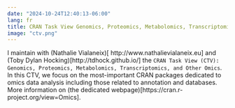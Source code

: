 ```yaml
---
date: "2024-10-24T12:40:13-06:00"
lang: fr
title: CRAN Task View Genomics, Proteomics, Metabolomics, Transcriptomics, and Other Omics
image: "ctv.png"
---
```


I maintain with (Nathalie Vialaneix)[
http://www.nathalievialaneix.eu] and (Toby Dylan Hocking)[http://tdhock.github.io/] the `CRAN Task View (CTV): Genomics, Proteomics, Metabolomics, Transcriptomics, and Other Omics`. In this CTV, we focus on the most-important CRAN packages dedicated to omics data analysis including those related to annotation and databases. More information on (the dedicated webpage)[https://cran.r-project.org/view=Omics].
